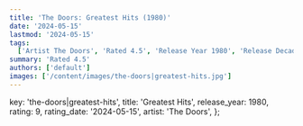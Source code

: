 ```yaml
---
title: 'The Doors: Greatest Hits (1980)'
date: '2024-05-15'
lastmod: '2024-05-15'
tags:
  ['Artist The Doors', 'Rated 4.5', 'Release Year 1980', 'Release Decade 1980']
summary: 'Rated 4.5'
authors: ['default']
images: ['/content/images/the-doors|greatest-hits.jpg']
---
```


  key: 'the-doors|greatest-hits',
  title: 'Greatest Hits',
  release_year: 1980,
  rating: 9,
  rating_date: '2024-05-15',
  artist: 'The Doors',
};

<MusicRating data={data} />

